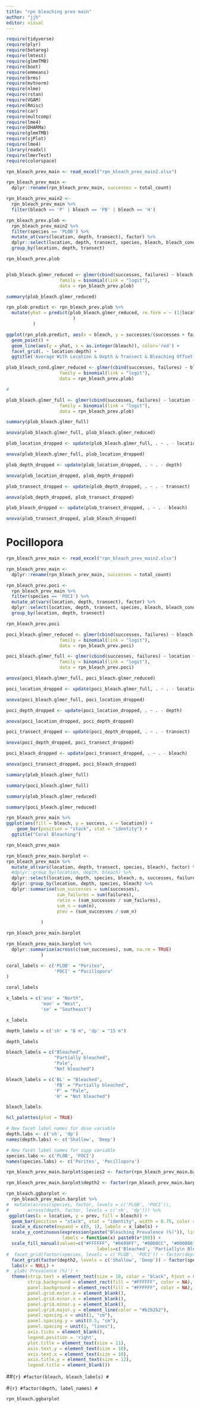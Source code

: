 ```yaml
---
title: "rpn bleaching prev main"
author: "jjh"
editor: visual
---
```


```r
require(tidyverse)
require(plyr)
require(betareg)
require(lmtest)
require(glmmTMB)
require(boot)
require(emmeans)
require(brms)
require(mvtnorm)
require(nlme)
require(rstan)
require(VGAM)
require(Rmisc)
require(car)
require(multcomp)
require(lme4)
require(DHARMa)
require(glmmTMB)
require(sjPlot)
require(lme4)
library(readxl)
require(lmerTest)
require(colorspace)
```

```r
rpn_bleach_prev_main <- read_excel("rpn_bleach_prev_main2.xlsx")
```

```r
rpn_bleach_prev_main <-
  dplyr::rename(rpn_bleach_prev_main, successes = total_count)
```

```r
rpn_bleach_prev_main2 <-
  rpn_bleach_prev_main %>%
  filter(bleach == 'P' | bleach == 'PB' | bleach == 'H')
```

```r
rpn_bleach_prev.plob <- 
  rpn_bleach_prev_main2 %>%
  filter(species == 'PLOB') %>%
  mutate_at(vars(location, depth, transect), factor) %>%
  dplyr::select(location, depth, transect, species, bleach, bleach_cond, n, successes, failures) %>%
  group_by(location, depth, transect)
```

```r
rpn_bleach_prev.plob
```

```r

```

```r
plob_bleach.glmer_reduced <- glmer(cbind(successes, failures) ~ bleach + (1|location) + (1|location:depth) + (1|location:depth:transect) + (1|location:depth:transect:bleach), 
                    family = binomial(link = "logit"), 
                    data = rpn_bleach_prev.plob)
```

```r
summary(plob_bleach.glmer_reduced)
```

```r
rpn_plob.predict <- rpn_bleach_prev.plob %>% 
  mutate(yhat = predict(plob_bleach.glmer_reduced, re.form = ~ (1|location:depth:transect:bleach) 
                         ) 
          )
```

```r
ggplot(rpn_plob.predict, aes(x = bleach, y = successes/(successes + failures))) + 
  geom_point() +
  geom_line(aes(y = yhat, x = as.integer(bleach)), color='red') +
  facet_grid(. ~ location:depth) +
  ggtitle('Average With Location & Depth & Transect & Bleaching Offset')
```

```r
plob_bleach_cond.glmer_reduced <- glmer(cbind(successes, failures) ~ bleach_cond + (1|location)  + (1|location:depth) + (1|location:depth:transect) + (1|location:depth:transect:bleach_cond), 
                    family = binomial(link = "logit"), 
                    data = rpn_bleach_prev.plob)

#
```

<!-- ```{r} -->

<!-- plob_bleach.glm <- glm(cbind(successes, failures) ~ location + depth + transect + bleach,  -->

<!--                     family = binomial(link = "logit"),  -->

<!--                     data = rpn_bleach_prev.plob) -->

<!-- ``` -->

<!-- ```{r} -->

<!-- summary(plob_bleach.glm) -->

<!-- ``` -->

```r
plob_bleach.glmer_full <- glmer(cbind(successes, failures) ~ location + depth + transect + bleach + (1|location)  + (1|location:depth) + (1|location:depth:transect) + (1|location:depth:transect:bleach), 
                    family = binomial(link = "logit"), 
                    data = rpn_bleach_prev.plob)
```

```r
summary(plob_bleach.glmer_full)
```

```r
anova(plob_bleach.glmer_full, plob_bleach.glmer_reduced)
```

```r
plob_location_dropped <- update(plob_bleach.glmer_full, . ~ . - location)
```

```r
anova(plob_bleach.glmer_full, plob_location_dropped)
```

```r
plob_depth_dropped <- update(plob_location_dropped, . ~ . - depth)
```

```r
anova(plob_location_dropped, plob_depth_dropped)
```

```r
plob_transect_dropped <- update(plob_depth_dropped, . ~ . - transect)
```

```r
anova(plob_depth_dropped, plob_transect_dropped)
```

```r
plob_bleach_dropped <- update(plob_transect_dropped, . ~ . - bleach)
```

```r
anova(plob_transect_dropped, plob_bleach_dropped)
```

# Pocillopora

```r
rpn_bleach_prev_main <- read_excel("rpn_bleach_prev_main2.xlsx")
```

```r
rpn_bleach_prev_main <-
  dplyr::rename(rpn_bleach_prev_main, successes = total_count)
```

```r
rpn_bleach_prev.poci <- 
  rpn_bleach_prev_main %>%
  filter(species == 'POCI') %>%
  mutate_at(vars(location, depth, transect), factor) %>%
  dplyr::select(location, depth, transect, species, bleach, bleach_cond, n, successes, failures) %>%
  group_by(location, depth, transect)
```

```r
rpn_bleach_prev.poci
```

```r
poci_bleach.glmer_reduced <- glmer(cbind(successes, failures) ~ bleach + (1|location)  + (1|location:depth) + (1|location:depth:transect) + (1|location:depth:transect:bleach), 
                    family = binomial(link = "logit"), 
                    data = rpn_bleach_prev.poci)
```

```r
poci_bleach.glmer_full <- glmer(cbind(successes, failures) ~ location + depth + transect + bleach + (1|location)  + (1|location:depth) + (1|location:depth:transect) + (1|location:depth:transect:bleach), 
                    family = binomial(link = "logit"), 
                    data = rpn_bleach_prev.poci)
```

```r
anova(poci_bleach.glmer_full, poci_bleach.glmer_reduced)
```

```r
poci_location_dropped <- update(poci_bleach.glmer_full, . ~ . - location)
```

```r
anova(poci_bleach.glmer_full, poci_location_dropped)
```

```r
poci_depth_dropped <- update(poci_location_dropped, . ~ . - depth)
```

```r
anova(poci_location_dropped, poci_depth_dropped)
```

```r
poci_transect_dropped <- update(poci_depth_dropped, . ~ . - transect)
```

```r
anova(poci_depth_dropped, poci_transect_dropped)
```

```r
poci_bleach_dropped <- update(poci_transect_dropped, . ~ . - bleach)
```

```r
anova(poci_transect_dropped, poci_bleach_dropped)
```

```r
summary(plob_bleach.glmer_full)
```

```r
summary(poci_bleach.glmer_full)
```

```r
summary(plob_bleach.glmer_reduced)
```

```r
summary(poci_bleach.glmer_reduced)
```

```r
rpn_bleach_prev_main %>%
ggplot(aes(fill = bleach, y = success, x = location)) + 
    geom_bar(position = "stack", stat = "identity") + 
  ggtitle("Coral Bleaching")
```

```r
rpn_bleach_prev_main
```

```r
rpn_bleach_prev_main.barplot <-
rpn_bleach_prev_main %>%
  mutate_at(vars(location, depth, transect, species, bleach), factor) %>%
  #dplyr::group_by(location, depth, bleach) %>%
  dplyr::select(location, depth, species, bleach, n, successes, failures) %>%
  dplyr::group_by(location, depth, species, bleach) %>%
  dplyr::summarise(sum_successes = sum(successes),
                   sum_failures = sum(failures),
                   ratio = (sum_successes / sum_failures),
                   sum_n = sum(n),
                   prev = (sum_successes / sum_n)
                   
             )
```

```r
rpn_bleach_prev_main.barplot
```

```r
rpn_bleach_prev_main.barplot %>%
  dplyr::summarise(across(c(sum_successes), sum, na.rm = TRUE)
             )
```

```r
coral_labels <- c('PLOB' = "Porites", 
                  'POCI' = "Pocillopora"
)
```

```r
coral_labels
```

```r
x_labels = c('ana' = "North", 
             'man' = "West", 
             'se' = "Southeast")
```

```r
x_labels
```

```r
depth_labels = c('sh' = "8 m", 'dp' = "15 m")
```

```r
depth_labels
```

```r
bleach_labels = c("Bleached", 
                  "Partially bleached", 
                  "Pale", 
                  "Not bleached")
```

```r
bleach_labels = c('BL' = "Bleached", 
                  'PB' = "Partially bleached", 
                  'P' = "Pale", 
                  'H' = "Not bleached")
```

```r
bleach_labels
```

```r
hcl_palettes(plot = TRUE)
```

```r
# New facet label names for dose variable
depth.labs <- c('sh', 'dp')
names(depth.labs) <- c('Shallow', 'Deep')
```

```r
# New facet label names for supp variable
species.labs <- c('PLOB', 'POCI')
names(species.labs) <- c('Porites', 'Pocillopora')
```

```r
rpn_bleach_prev_main.barplot$species2 <- factor(rpn_bleach_prev_main.barplot$species, labels = c('Porites', 'Pocillopora'))
```

```r
rpn_bleach_prev_main.barplot$depth2 <- factor(rpn_bleach_prev_main.barplot$depth, labels = c('Shallow', 'Deep'))
```

```r
rpn_bleach.ggbarplot <-
  rpn_bleach_prev_main.barplot %>%
#  mutate(across(species, factor, levels = c('PLOB', 'POCI')),
#       across(depth, factor, levels = c('sh', 'dp'))) %>%
 ggplot(aes(x = location, y = prev, fill = bleach)) +   
  geom_bar(position = "stack", stat = "identity", width = 0.75, color = "black", linewidth = 0.50, alpha = 0.6) +
  scale_x_discrete(expand = c(0, 1), labels = x_labels) + 
  scale_y_continuous(expression(paste("Bleaching Prevalence (%)")), limits = c(0, 1.0), 
                     labels = function(x) paste0(x*100)) +
  scale_fill_manual(values=c("#FFFFFF", "#6699FF", "#0000CC", "#000066"), breaks = c('BL', 'PB', 'P', 'H'), 
                                  labels=c('Bleached', 'Partially\n Bleached', 'Pale', 'Not bleached')) +
#  facet_grid(factor(species, levels = c('PLOB', 'POCI')) ~ factor(depth, levels = c('sh', 'dp'))) +
  facet_grid(factor(depth2, levels = c('Shallow', 'Deep')) ~ factor(species2, levels = c('Porites', 'Pocillopora')))+
  labs(x = NULL) +
#  ylab('Prevalence (%)') +
  theme(strip.text = element_text(size = 10, color = "black", hjust = 0.50),
        strip.background = element_rect(fill = "#FFFFFF", color = NA),    
        panel.background = element_rect(fill = "#FFFFFF", color = NA),
        panel.grid.major.x = element_blank(),
        panel.grid.minor.x = element_blank(),
        panel.grid.minor.y = element_blank(),
        panel.grid.major.y = element_line(color = "#b2b2b2"),
        panel.spacing.x = unit(1, "cm"),
        panel.spacing.y = unit(0.5, "cm"),
        panel.spacing = unit(1, "lines"),
        axis.ticks = element_blank(),
        legend.position = 'right',
        plot.title = element_text(size = 11),
        axis.text.y = element_text(size = 10),
        axis.text.x = element_text(size = 10),
        axis.title.y = element_text(size = 12),
        legend.title = element_blank())
```

\##`{r} #factor(bleach, bleach_labels) #`

\#`{r} #factor(depth, label_names) #`

<!--  + --> <!-- #scale_fill_manual(values = c("#FFC74E", "#82A5C0", "#ABC178")) + # -->

<!-- #ggtitle(expression(paste(italic(" Porites "), "spp."))) + --> <!-- #geom_text(aes(label = cld, y = upper.ci), vjust = -0.5, size = 10) + --> <!-- #scale_y_log10(expression(paste("Colony Size (", cm^2, ")"), limits = c(0, 100000))) + -->

```r
rpn_bleach.ggbarplot
```
